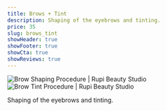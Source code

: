 ```yaml
---
title: Brows + Tint
description: Shaping of the eyebrows and tinting.
price: 35
slug: brows_tint
showHeader: true
showFooter: true
showCta: true
showReviews: true
---
```


![Brow Shaping Procedure | Rupi Beauty Studio](/uploads/services/lash-lift-result.webp 'Brow Shaping Procedure | Rupi Beauty Studio')
![Brow Tint Procedure | Rupi Beauty Studio](/uploads/services/brow-tinting-result.webp 'Brow Tint Procedure | Rupi Beauty Studio')

Shaping of the eyebrows and tinting.
